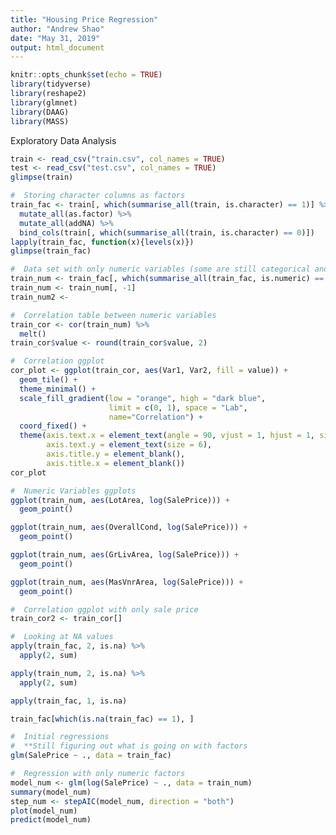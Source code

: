 ```yaml
---
title: "Housing Price Regression"
author: "Andrew Shao"
date: "May 31, 2019"
output: html_document
---
```


```r
knitr::opts_chunk$set(echo = TRUE)
library(tidyverse)
library(reshape2)
library(glmnet)
library(DAAG)
library(MASS)
```

Exploratory Data Analysis
```r
train <- read_csv("train.csv", col_names = TRUE)
test <- read_csv("test.csv", col_names = TRUE)
glimpse(train)

#  Storing character columns as factors
train_fac <- train[, which(summarise_all(train, is.character) == 1)] %>% 
  mutate_all(as.factor) %>%
  mutate_all(addNA) %>%
  bind_cols(train[, which(summarise_all(train, is.character) == 0)]) 
lapply(train_fac, function(x){levels(x)})
glimpse(train_fac)

#  Data set with only numeric variables (some are still categorical and need to be encoded)
train_num <- train_fac[, which(summarise_all(train_fac, is.numeric) == 1)]
train_num <- train_num[, -1]
train_num2 <- 

#  Correlation table between numeric variables
train_cor <- cor(train_num) %>%
  melt()
train_cor$value <- round(train_cor$value, 2)

#  Correlation ggplot
cor_plot <- ggplot(train_cor, aes(Var1, Var2, fill = value)) + 
  geom_tile() + 
  theme_minimal() + 
  scale_fill_gradient(low = "orange", high = "dark blue", 
                      limit = c(0, 1), space = "Lab", 
                      name="Correlation") +
  coord_fixed() + 
  theme(axis.text.x = element_text(angle = 90, vjust = 1, hjust = 1, size = 6),
        axis.text.y = element_text(size = 6),
        axis.title.y = element_blank(),
        axis.title.x = element_blank())
cor_plot

#  Numeric Variables ggplots
ggplot(train_num, aes(LotArea, log(SalePrice))) + 
  geom_point()

ggplot(train_num, aes(OverallCond, log(SalePrice))) + 
  geom_point()

ggplot(train_num, aes(GrLivArea, log(SalePrice))) + 
  geom_point()

ggplot(train_num, aes(MasVnrArea, log(SalePrice))) + 
  geom_point()

#  Correlation ggplot with only sale price
train_cor2 <- train_cor[]

#  Looking at NA values
apply(train_fac, 2, is.na) %>%
  apply(2, sum)

apply(train_num, 2, is.na) %>%
  apply(2, sum)

apply(train_fac, 1, is.na)

train_fac[which(is.na(train_fac) == 1), ]

#  Initial regressions
#  **Still figuring out what is going on with factors
glm(SalePrice ~ ., data = train_fac)

#  Regression with only numeric factors
model_num <- glm(log(SalePrice) ~ ., data = train_num)
summary(model_num)
step_num <- stepAIC(model_num, direction = "both")
plot(model_num)
predict(model_num)



```


